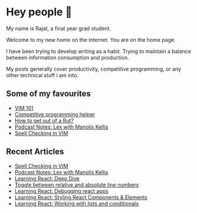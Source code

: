 # Hey people 👋
My name is Rajat, a final year grad student.

Welcome to my new home on the internet. You are on the home page.  

I have been trying to develop writing as a habit. Trying to maintain a balance between information consumption and production. 

My posts generally cover productivity, competitive programming, or any other technical stuff i am into.

## Some of my favourites

  * [ VIM 101 ](/blog/vim-101/) 
  * [Competitive programming helper](/blog/competitive-programming-helper/)
  * [How to get out of a Rut?](/blog/how-to-get-out-of-a-rut/)
  * [Podcast Notes: Lex with Manolis Kellis](/blog/podcast-notes-lex-with-manolis-kellis/)
  * [Spell Checking in VIM](/blog/spell-checking-in-vim/)

## Recent Articles
  * [Spell Checking in VIM](/blog/spell-checking-in-vim/)
  * [Podcast Notes: Lex with Manolis Kellis](/blog/podcast-notes-lex-with-manolis-kellis/)
  * [Learning React: Deep Dive](/blog/learning-react-deep-dive/)
  * [Toggle between relative and absolute line numbers](/blog/toggle-between-relative-and-absolute-line-numbers/)
  * [Learning React: Debugging react apps](/blog/learning-react-debugging-react-apps/)
  * [Learning React: Styling React Components & Elements](/blog/learning-react-styling-react-components-elements/)
  * [Learning React: Working with lists and conditionals](/blog/learning-react-working-with-lists-and-conditionals/)
  


